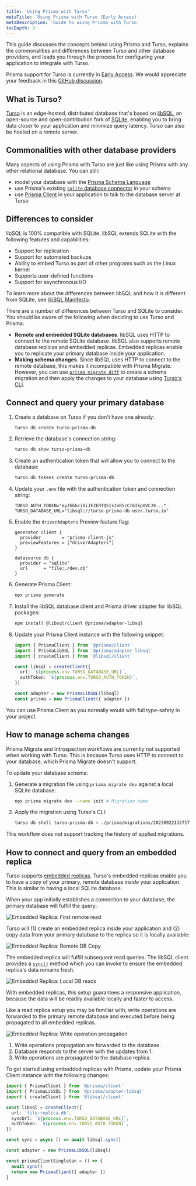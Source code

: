 ```yaml
---
title: 'Using Prisma with Turso'
metaTitle: 'Using Prisma with Turso (Early Access)'
metaDescription: 'Guide to using Prisma with Turso'
tocDepth: 3
---
```


<TopBlock>

This guide discusses the concepts behind using Prisma and Turso, explains the commonalities and differences between Turso and other database providers, and leads you through the process for configuring your application to integrate with Turso.

Prisma support for Turso is currently in [Early Access](/about/prisma/releases#early-access). We would appreciate your feedback in this [GitHub discussion](https://github.com/prisma/prisma/discussions/21345).

</TopBlock>

## What is Turso?

[Turso](https://turso.tech/) is an edge-hosted, distributed database that's based on [libSQL](https://turso.tech/libsql), an open-source and open-contribution fork of [SQLite](https://sqlite.org/), enabling you to bring data closer to your application and minimize query latency. Turso can also be hosted on a remote server.

## Commonalities with other database providers

Many aspects of using Prisma with Turso are just like using Prisma with any other relational database. You can still:

- model your database with the [Prisma Schema Language](/concepts/components/prisma-schema)
- use Prisma's existing [`sqlite` database connector](/concepts/database-connectors/sqlite) in your schema
- use [Prisma Client](/concepts/components/prisma-client) in your application to talk to the database server at Turso

## Differences to consider

libSQL is 100% compatible with SQLite. libSQL extends SQLite with the following features and capabilities:

- Support for replication
- Support for automated backups
- Ability to embed Turso as part of other programs such as the Linux kernel
- Supports user-defined functions
- Support for asynchronous I/O

To learn more about the differences between libSQL and how it is different from SQLite, see [libSQL Manifesto](https://turso.tech/libsql-manifesto).

There are a number of differences between Turso and SQLite to consider. You should be aware of the following when deciding to use Turso and Prisma:

- **Remote and embedded SQLite databases**. libSQL uses HTTP to connect to the remote SQLite database. libSQL also supports remote database replicas and embedded replicas. Embedded replicas enable you to replicate your primary database inside your application.
- **Making schema changes**. Since libSQL uses HTTP to connect to the remote database, this makes it incompatible with Prisma Migrate. However, you can use [`prisma migrate diff`](/reference/api-reference/command-reference#migrate-diff) <span class="api"></span> to create a schema migration and then apply the changes to your database using [Turso's CLI](https://docs.turso.tech/reference/turso-cli).

## Connect and query your primary database

1. Create a database on Turso if you don't have one already:

   ```sh
   turso db create turso-prisma-db
   ```

2. Retrieve the database's connection string:

   ```sh
   turso db show turso-prisma-db
   ```

3. Create an authentication token that will allow you to connect to the database:

   ```sh
   turso db tokens create turso-prisma-db
   ```

4. Update your `.env` file with the authentication token and connection string:

   ```text
   TURSO_AUTH_TOKEN="eyJhbGciOiJFZERTQSIsInR5cCI6IkpXVCJ9..."
   TURSO_DATABASE_URL="libsql://turso-prisma-db-user.turso.io"
   ```

5. Enable the `driverAdapters` Preview feature flag:

   ```prisma highlight=3;add
   generator client {
     provider        = "prisma-client-js"
     previewFeatures = ["driverAdapters"]
   }
   
   datasource db {
     provider = "sqlite"
     url      = "file:./dev.db"
   }
   ```

6. Generate Prisma Client:

   ```sh
   npx prisma generate
   ```

7. Install the libSQL database client and Prisma driver adapter for libSQL packages:

   ```sh
   npm install @libsql/client @prisma/adapter-libsql
   ```

8. Update your Prisma Client instance with the following snippet:

   ```ts
   import { PrismaClient } from '@prisma/client'
   import { PrismaLibSQL } from '@prisma/adapter-libsql'
   import { createClient } from '@libsql/client'

   const libsql = createClient({
     url: `${process.env.TURSO_DATABASE_URL}`,
     authToken: `${process.env.TURSO_AUTH_TOKEN}`,
   })

   const adapter = new PrismaLibSQL(libsql)
   const prisma = new PrismaClient({ adapter })
   ```

You can use Prisma Client as you normally would with full type-safety in your project.

## How to manage schema changes

Prisma Migrate and Introspection workflows are currently not supported when working with Turso. This is because Turso uses HTTP to connect to your database, which Prisma Migrate doesn't support.

To update your database schema:

1. Generate a migration file using `prisma migrate dev` against a local SQLite database:

   ```sh
   npx prisma migrate dev --name init # Migration name
   ```

2. Apply the migration using Turso's CLI:

   ```sh
   turso db shell turso-prisma-db < ./prisma/migrations/20230922132717_init/migration.sql # Replace `20230922132717_init` with the existing migration
   ```

This workflow does not support tracking the history of applied migrations.

## How to connect and query from an embedded replica

Turso supports [embedded replicas](https://blog.turso.tech/introducing-embedded-replicas-deploy-turso-anywhere-2085aa0dc242). Turso's embedded replicas enable you to have a copy of your primary, remote database _inside_ your application. This is similar to having a local SQLite database.

When your app initially establishes a connection to your database, the primary database will fulfill the query:

![Embedded Replica: First remote read](./images/embedded-replica-remote-read.png)

Turso will (1) create an embedded replica inside your application and (2) copy data from your primary database to the replica so it is locally available:

![Embedded Replica: Remote DB Copy](./images/embedded-replica-create-replica.png)

The embedded replica will fulfill subsequent read queries. The libSQL client provides a [`sync()`](<https://docs.turso.tech/libsql/client-access/javascript-typescript-sdk#client-capability-summary:~:text=an%20interactive%20transaction-,sync(),-Synchronize%20the%20embedded>) method which you can invoke to ensure the embedded replica's data remains fresh.

![Embedded Replica: Local DB reads](./images/embedded-replica-read.png)

With embedded replicas, this setup guarantees a responsive application, because the data will be readily available locally and faster to access.

Like a read replica setup you may be familiar with, write operations are forwarded to the primary remote database and executed before being propagated to all embedded replicas.

![Embedded Replica: Write operation propagation](./images/embedded-replica-write-propagation.png)

1. Write operations propagation are forwarded to the database.
1. Database responds to the server with the updates from 1.
1. Write operations are propagated to the database replica.

To get started using embedded replicas with Prisma, update your Prisma Client instance with the following changes:

```ts highlight=6,7,11,16;add
import { PrismaClient } from '@prisma/client'
import { PrismaLibSQL } from '@prisma/adapter-libsql'
import { createClient } from '@libsql/client'

const libsql = createClient({
  url: 'file:replica.db',
  syncUrl: `${process.env.TURSO_DATABASE_URL}`,
  authToken: `${process.env.TURSO_AUTH_TOKEN}`,
})

const sync = async () => await libsql.sync()

const adapter = new PrismaLibSQL(libsql)

const prismaClientSingleton = () => {
  await sync()
  return new PrismaClient({ adapter })
}
```
